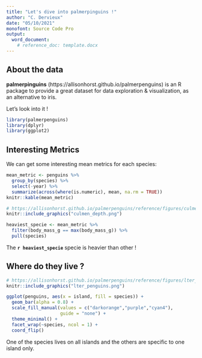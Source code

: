 ```yaml
---
title: "Let's dive into palmerpinguins !"
author: "C. Dervieux"
date: "05/10/2021"
monofont: Source Code Pro
output: 
  word_document:
    # reference_doc: template.docx
---
```


## About the data

**palmerpinguins** (https://allisonhorst.github.io/palmerpenguins) is an R package to provide a great dataset for data exploration & visualization, as an alternative to iris.

Let's look into it ! 

```r
library(palmerpenguins)
library(dplyr)
library(ggplot2)
```

## Interesting Metrics

We can get some interesting mean metrics for each species:

```r
mean_metric <- penguins %>%
  group_by(species) %>%
  select(-year) %>%
  summarize(across(where(is.numeric), mean, na.rm = TRUE))
knitr::kable(mean_metric)
```

```r
# https://allisonhorst.github.io/palmerpenguins/reference/figures/culmen_depth.png
knitr::include_graphics("culmen_depth.png")
```

```r
heaviest_specie <- mean_metric %>%
  filter(body_mass_g == max(body_mass_g)) %>% 
  pull(species)
```

::: {custom-style=highlight-box}
The **`r heaviest_specie`** specie is heavier than other ! 
:::

## Where do they live ? 

```r
# https://allisonhorst.github.io/palmerpenguins/reference/figures/lter_penguins.png
knitr::include_graphics("lter_penguins.png")
```

```r
ggplot(penguins, aes(x = island, fill = species)) +
  geom_bar(alpha = 0.8) +
  scale_fill_manual(values = c("darkorange","purple","cyan4"),
                    guide = "none") +
  theme_minimal() +
  facet_wrap(~species, ncol = 1) +
  coord_flip()
```

[One of the species lives on all islands]{custom-style="Emphatically"} and the others are specific to one island only. 
